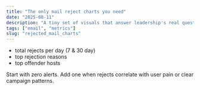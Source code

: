 ```yaml
---
title: "The only mail reject charts you need"
date: "2025-08-11"
description: "A tiny set of visuals that answer leadership's real questions."
tags: ["email", "metrics"]
slug: "rejected_mail_charts"
---
```


- total rejects per day (7 & 30 day)
- top rejection reasons
- top offender hosts

Start with zero alerts. Add one when rejects correlate with user pain or clear campaign patterns.
